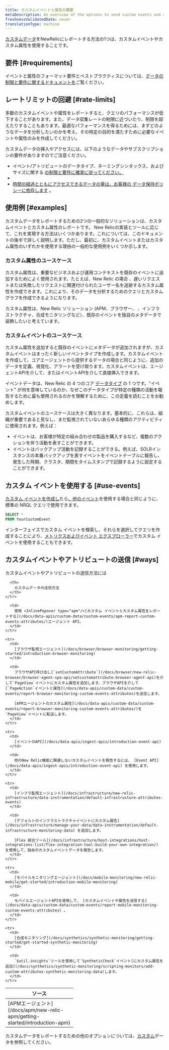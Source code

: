 ```yaml
---
title: カスタムイベントと属性の概要
metaDescription: An overview of the options to send custom events and attributes to New Relic.
freshnessValidatedDate: never
translationType: machine
---
```


[カスタムデータ](/docs/data-apis/custom-data/intro-custom-data)をNewRelicにレポートする方法の1つは、カスタムイベントやカスタム属性を使用することです。

## 要件 [#requirements]

イベントと属性のフォーマット要件とベストプラクティスについては、[データの制限と要件に関するドキュメントを](/docs/data-apis/custom-data/custom-events/data-requirements-limits-custom-event-data)ご覧ください。

## レートリミットの回避 [#rate-limits]

多数のカスタムイベントや属性をレポートすると、クエリのパフォーマンスが低下することがあります。また、データ収集レートの制限に近づいたり、制限を超えたりすることもあります。最適なパフォーマンスを得るためには、まずどのようなデータを分析したいのかを考え、その特定の目的を満たすために必要なイベントや属性のみを作成してください。

カスタムデータの挿入やアクセスには、以下のようなデータやサブスクリプションの要件がありますのでご注意ください。

* イベント/アトリビュートのデータタイプ、ネーミングシンタックス、およびサイズに関する [の制限と要件に確実に従ってください。](/docs/data-apis/custom-data/custom-events/data-requirements-limits-custom-event-data)
* [](/docs/data-apis/custom-data/custom-events/data-requirements-limits-custom-event-data)
* [時間の経過とともにアクセスできるデータの量は、お客様の ](/docs/data-apis/custom-data/custom-events/data-requirements-limits-custom-event-data)[データ保持ポリシーに依存します](/docs/accounts/original-accounts-billing/original-data-retention/event-data-retention-original-pricing-plan) 。

## 使用例 [#examples]

カスタムデータをレポートするための2つの一般的なソリューションは、カスタムイベントとカスタム属性のレポートです。 New Relicの実装とツールに応じて、これを実現する方法はいくつかあります。これについては、このドキュメントの後半で詳しく説明します。ただし、最初に、カスタムイベントまたはカスタム属性のいずれかを使用する理由の一般的な使用例をいくつか示します。

### カスタム属性のユースケース

カスタム属性は、重要なビジネスおよび運用コンテキストを既存のイベントに追加するためによく使用されます。たとえば、New Relic の場合<InlinePopover type="browser"/> 、遅いリクエストまたは失敗したリクエストに関連付けられたユーザー名を追跡するカスタム属性を作成できます。これにより、そのデータを分析するためのクエリとカスタム グラフを作成できるようになります。

カスタム属性は、New Relic ソリューション (APM、ブラウザー、 <InlinePopover type="mobile"/>、インフラストラクチャ、合成モニタリングなど）、既存のイベントを独自のメタデータで装飾したいと考えています。

### カスタムイベントのユースケース

カスタム属性を追加すると既存のイベントにメタデータが追加されますが、カスタムイベントはまったく新しいイベントタイプを作成します。カスタムイベントを作成して、コアエージェントから提供するデータの場合と同じように、追加のデータを定義、視覚化、アラートを受け取ります。カスタムイベントは、エージェントAPIを介して、またはイベントAPIを介して直接挿入できます。

イベントデータは、New Relic の 4 つのコア [データタイプ](/docs/data-apis/understand-data/new-relic-data-types/#event-data) の 1 つです。"イベント" が何を意味しているのか、なぜこのデータタイプが特定の種類の活動を報告するために最も使用されるのかを理解するために、この定義を読むことをお勧めします。

カスタムイベントのユースケースは大きく異なります。基本的に、これらは、組織が重要であると見なし、まだ監視されていないあらゆる種類のアクティビティに使用されます。例えば：

* イベントは、お客様が特定の組み合わせの製品を購入するなど、複数のアクションを伴う活動を表すことができます。
* イベントはバックアップ活動を記録することができる。例えば、SOLRインスタンスの本番バックアップを表すイベントをイベントテーブルに報告し、発生した時期、クラスタ、期間をタイムスタンプで記録するように設定することができます。

## カスタム イベントを使用する [#use-events]

[カスタム イベントを作成し](/docs/data-apis/custom-data/custom-events/collect-custom-attributes/#enabling-custom)たら[、他のイベント](/docs/query-your-data/nrql-new-relic-query-language/get-started/nrql-syntax-clauses-functions)を使用する場合と同じように、標準の NRQL クエリで使用できます。

```sql
SELECT *
FROM YourCustomEvent
```

インターフェイスでカスタム イベントを検索し、それらを選択してクエリを作成することにより、[メトリクスおよびイベント エクスプローラー](/docs/query-your-data/explore-query-data/browse-data/introduction-data-explorer/)でカスタム イベントを使用することもできます。

## カスタムイベントやアトリビュートの送信 [#ways]

カスタムイベントやアトリビュートの送信方法には

<table>
  <thead>
    <tr>
      <th width="200px">
        ソース
      </th>

      <th>
        カスタムデータの送信方法
      </th>
    </tr>
  </thead>

  <tbody>
    <tr>
      <td>
        [APMエージェント](/docs/apm/new-relic-apm/getting-started/introduction-apm)
      </td>

      <td>
        使用 <InlinePopover type="apm"/>[カスタム イベントとカスタム属性をレポートする](/docs/data-apis/custom-data/custom-events/apm-report-custom-events-attributes/)エージェント API。
      </td>
    </tr>

    <tr>
      <td>
        [ブラウザ監視エージェント](/docs/browser/browser-monitoring/getting-started/introduction-browser-monitoring)
      </td>

      <td>
        ブラウザAPI呼び出し[`setCustomAttribute`](/docs/browser/new-relic-browser/browser-agent-spa-api/setcustomattribute-browser-agent-api)を介して`PageView`イベントにカスタム属性を追加します。ブラウザAPIを介して[`PageAction`イベントと属性](/docs/data-apis/custom-data/custom-events/report-browser-monitoring-custom-events-attributes)を送信します。

        [APMエージェントのカスタム属性](/docs/data-apis/custom-data/custom-events/report-browser-monitoring-custom-events-attributes/)を`PageView`イベントに転送します。
      </td>
    </tr>

    <tr>
      <td>
        [イベントのAPI](/docs/data-apis/ingest-apis/introduction-event-api)
      </td>

      <td>
        他のNew Relic機能に関連しないカスタムイベントを報告するには、 [Event API](/docs/data-apis/ingest-apis/introduction-event-api) を使用します。
      </td>
    </tr>

    <tr>
      <td>
        [インフラ監視エージェント](/docs/infrastructure/new-relic-infrastructure/data-instrumentation/default-infrastructure-attributes-events)
      </td>

      <td>
        [デフォルトのインフラストラクチャイベントにカスタム属性](/docs/infrastructure/manage-your-data/data-instrumentation/default-infrastructure-monitoring-data) を追加します。

        [Flex 統合ツール](/docs/infrastructure/host-integrations/host-integrations-list/flex-integration-tool-build-your-own-integration/) を使用して、独自のカスタムイベントデータを報告します。
      </td>
    </tr>

    <tr>
      <td>
        [モバイルモニタリングエージェント](/docs/mobile-monitoring/new-relic-mobile/get-started/introduction-mobile-monitoring)
      </td>

      <td>
        モバイルエージェントAPIを使用して、 [カスタムイベントや属性を送信する](/docs/data-apis/custom-data/custom-events/report-mobile-monitoring-custom-events-attributes) 。
      </td>
    </tr>

    <tr>
      <td>
        [合成モニタリング](/docs/synthetics/synthetic-monitoring/getting-started/get-started-synthetic-monitoring)
      </td>

      <td>
        `$util.insights`ツールを使用して`SyntheticCheck`イベント[にカスタム属性を追加](/docs/synthetics/synthetic-monitoring/scripting-monitors/add-custom-attributes-synthetic-monitoring-data)します。
      </td>
    </tr>
  </tbody>
</table>

カスタムデータをレポートするための他のオプションについては、[カスタム](/docs/data-apis/custom-data/intro-custom-data)データを参照してください。